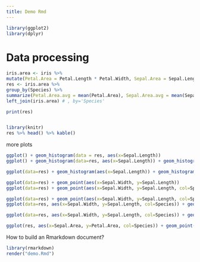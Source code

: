 ```yaml
---
title: Demo Rmd
---
```


```r
library(ggplot2)
library(dplyr)
```

# Data processing

```r
iris.area <- iris %>% 
mutate(Petal.Area = Petal.Length * Petal.Width, Sepal.Area = Sepal.Length * Sepal.Width) 
res <- iris.area %>% 
group_by(Species) %>% 
summarize(Petal.Area.avg = mean(Petal.Area), Sepal.Area.avg = mean(Sepal.Area)) %>% 
left_join(iris.area) # , by='Species'

print(res)


library(knitr)
res %>% head() %>% kable()
```

more plots
```r
ggplot() + geom_histogram(data = res, aes(x=Sepal.Length))
ggplot() + geom_histogram(data=res, aes(x=Sepal.Length)) + geom_histogram(data=res, aes(x=Petal.Length, fill='red'))

ggplot(data=res) + geom_histogram(aes(x=Sepal.Length)) + geom_histogram(aes(x=Petal.Length, fill='red'))

ggplot(data=res) + geom_point(aes(x=Sepal.Width, y=Sepal.Length))
ggplot(data=res) + geom_point(aes(x=Sepal.Width, y=Sepal.Length, col=Species))

ggplot(data=res) + geom_point(aes(x=Sepal.Width, y=Sepal.Length, col=Species)) + geom_line(aes(x=Sepal.Width, y=Sepal.Length, col=Species))
ggplot(data=res, aes(x=Sepal.Width, y=Sepal.Length, col=Species)) + geom_point() + geom_line()

ggplot(data=res, aes(x=Sepal.Width, y=Sepal.Length, col=Species)) + geom_point()
```

```r
ggplot(res, aes(x=Sepal.Area, y=Petal.Area, col=Species)) + geom_point() + geom_line(aes(x=Sepal.Area, y=Sepal.Area/5, col='separator'))  + geom_line(aes(x=Sepal.Area, y=(Sepal.Area/5)+4.6, col='separator'))
```

How to build an Rmarkdown document?
```r
library(rmarkdown)
render("demo.Rmd")
```

